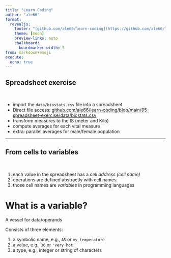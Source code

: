 ```yaml
---
title: "Learn Coding"
author: "ale66"
format: 
  revealjs:
    footer: "[github.com/ale66/learn-coding](https://github.com/ale66/learn-coding)&nbsp;&nbsp;&nbsp;"
    theme: [moon]
    preview-links: auto
    chalkboard: 
      boardmarker-width: 5
from: markdown+emoji
execute:
  echo: true
---
```


## Spreadsheet exercise

<br/>

::: {.incremental}
- import the ``data/biostats.csv`` file into a spreadsheet
- Direct file access: [github.com/ale66/learn-coding/blob/main/05-spreadsheet-exercise/data/biostats.csv](https://github.com/ale66/learn-coding/blob/main/05-spreadsheet-exercise/data/biostats.csv)
- transform measures to the IS (meter and Kilo)
- compute averages for each vital measure
- extra: parallel averages for male/female population
:::

---

## From cells to variables

<br/>

::: {.incremental}
1. each value in the spreadsheet has a *cell address (cell name)*
2. operations are defined abstractly with cell names
3. those cell names are *variables* in programming languages 
:::

# What is a variable?

A vessel for data/operands

Consists of three elements:

1. a symbolic name, e.g., ``A5`` or ``my_temperature``
2. a value, e.g., ``36`` or ``'very hot'``
3. a type, e.g., integer or string of characters

